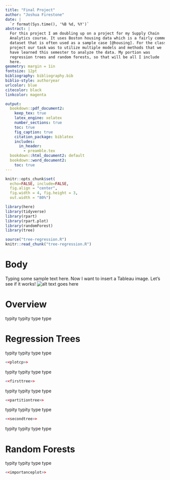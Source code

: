 ```yaml
---
title: "Final Project"
author: "Joshua Firestone"
date: |
  `r format(Sys.time(), '%B %d, %Y')`
abstract: |
  For this project I am doubling up on a project for my Supply Chain
  Analytics course. It uses Boston housing data which is a fairly common
  dataset that is often used as a sample case [@housing]. For the class
  project our task was to utilize multiple models and methods that we
  have learned this semester to analyze the data. My portion was
  regression trees and random forests, so that will be all I include
  here. 
geometry: margin = 1in              
fontsize: 12pt 
bibliography: bibliography.bib 
biblio-style: authoryear               
urlcolor: blue                         
citecolor: black                       
linkcolor: magenta

output: 
  bookdown::pdf_document2:
    keep_tex: true
    latex_engine: xelatex
    number_sections: true
    toc: true
    fig_caption: true
    citation_package: biblatex
    includes:
      in_header:
        - preamble.tex
  bookdown::html_document2: default
  bookdown::word_document2:
    toc: true
---
```


```r
knitr::opts_chunk$set(
  echo=FALSE, include=FALSE,
  fig.align = "center",
  fig.width = 4, fig.height = 3, 
  out.width = "80%")
```

```r
library(here)
library(tidyverse)
library(rpart)
library(rpart.plot)
library(randomForest)
library(tree)
```

```r
source("tree-regression.R")
knitr::read_chunk("tree-regression.R")
```


# Body
Typing some sample text here. Now I want to insert a Tableau image. Let's see if it works! ![alt text goes here](/Users/pbasu/Desktop/PS811-Final-Project/images/tableau-test-02.png)

# Overview
typity typity type type

# Regression Trees
typity typity type type
```r
<<plotcp>>
```
typity typity type type

```r
<<firsttree>>
```
typity typity type type
```r
<<partitiontree>>
```
typity typity type type
```r
<<secondtree>>
```
typity typity type type

# Random Forests
typity typity type type
```r
<<importanceplot>>
```
